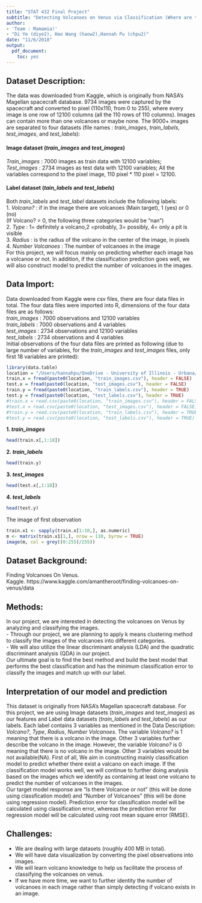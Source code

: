 ```yaml
---
title: "STAT 432 Final Project"
subtitle: "Detecting Volcanoes on Venus via Classification (Where are the Volcanoes?!!)"
author: 
- 'Team : Mamamia!'
- "Di Ye (diye2), Hao Wang (haow2),Hannah Pu (chpu2)"
date: "11/6/2018"
output: 
  pdf_document:
    toc: yes
---
```


## Dataset Description:
The data was downloaded from Kaggle, which is originally from NASA's Magellan spacecraft database. 9734 images were captured by the spacecraft and converted to pixel (110x110, from 0 to 255), where every image is one row of 12100 columns (all the 110 rows of 110 columns). Images can contain more than one volcanoes or maybe none.
The 9000+ images are separated to four datasets (file names : *train_images*, *train_labels*, *test_images*, and *test_labels*):

#### Image dataset (*train_images* and *test_images*)
*Train_images* : 7000 images as train data with 12100 variables;  
*Test_images* : 2734 images as test data with 12100 variables; 
All the variables correspond to the pixel image, 110 pixel * 110 pixel = 12100.

#### Label dataset (*tain_labels* and *test_labels*)
Both *train_labels* and *test_label* datasets include the following labels:   
1. *Volcano?* : if in the image there are volcanoes (Main target), 1 (yes) or 0 (no)  
(If Volcano? = 0, the following three categories would be "nan")  
2. *Type* : 1= definitely a volcano,2 =probably, 3= possibly, 4= only a pit is visible   
3. *Radius* : is the radius of the volcano in the center of the image, in pixels   
4. *Number Volcanoes* : The number of volcanoes in the image  
For this project, we will focus mainly on predicting whether each image has a volcanoe or not. In addition, if the classification prediction goes well, we will also construct model to predict the number of volcanoes in the images.  

## Data Import:
Data downloaded from Kaggle were csv files, there are four data files in total. The four data files were imported into R, dimensions of the four data files are as follows:  
*train_images* : 7000 observations and 12100 variables  
*train_labels* : 7000 observations and 4 variables  
*test_images* : 2734 observations and 12100 variables  
*test_labels* : 2734 observations and 4 variables  
Initial observations of the four data files are printed as following (due to large number of variables, for the *train_images* and *test_images* files, only first 18 variables are printed):   
```r
library(data.table)
location = "/Users/hannahpu/OneDrive - University of Illinois - Urbana/STAT432/Project/"
train.x = fread(paste0(location, "train_images.csv"), header = FALSE)
test.x = fread(paste0(location, "test_images.csv"), header = FALSE)
train.y = fread(paste0(location, "train_labels.csv"), header = TRUE)
test.y = fread(paste0(location, "test_labels.csv"), header = TRUE)
#train.x = read.csv(paste0(location, "train_images.csv"), header = FALSE)
#test.x = read.csv(paste0(location, "test_images.csv"), header = FALSE)
#train.y = read.csv(paste0(location, "train_labels.csv"), header = TRUE)
#test.y = read.csv(paste0(location, "test_labels.csv"), header = TRUE)
```

**1. *train_images* **
```r
head(train.x[,1:18])
```

**2. *train_labels* **
```r
head(train.y)
```

**3. *test_images* **
```r
head(test.x[,1:18])
```

**4. *test_labels* **
```r
head(test.y)
```

\newpage
The image of first observation   
```r
train.x1 <- sapply(train.x[1:10,], as.numeric)
m <- matrix(train.x1[1,], nrow = 110, byrow = TRUE)
image(m, col = grey((0:255)/255))
```

## Dataset Background:
Finding Volcanoes On Venus.  
Kaggle. https://www.kaggle.com/amantheroot/finding-volcanoes-on-venus/data

## Methods:  
In our project, we are interested in detecting the volcanoes on Venus by analyzing and classifying the images.  
- Through our project, we are planning to apply k means clustering method to classify the images of the volcanoes into different categories.   
- We will also utilize the linear discriminant analysis (LDA) and the quadratic discriminant analysis (QDA) in our project.    
Our ultimate goal is to find the best method and build the best model that performs the best classification and has the minimum classification error to classify the images and match up with our label. 

## Interpretation of our model and prediction
This dataset is originally from NASA's Magellan spacecraft database. For this project, we are using Image datasets (*train_images* and *test_images*) as our features and Label data datasets (*train_labels* and *test_labels*) as our labels. Each label contains 3 variables as mentioned in the Data Description: *Volcano?*, *Type*, *Radius*, *Number Volcanoes*. The variable *Volcano?* is 1 meaning that there is a volcano in the image. Other 3 variables further describe the volcano in the image. However, the variable *Volcano?* is 0 meaning that there is no volcano in the image. Other 3 variables would be not available(NA). First of all, We aim in constructing mainly classification model to predict whether there exist a valcano on each image. If the classification model works well, we will continue to further doing analysis based on the images which we identify as containing at least one volcano to predict the number of volcanoes in the images.   
Our target model response are "Is there Volcanoe or not" (this will be done using classfication model) and "Number of Volcanoes" (this will be done using regression model). Prediction error for classification model will be calculated using classification error, whereas the prediction error for regression model will be calculated using root mean square error (RMSE).

## Challenges:
- We are dealing with large datasets (roughly 400 MB in total).
- We will have data visualization by converting the pixel observations into images.
- We will learn volcano knowledge to help us facilitate the process of classifying the volcanoes on venus.
- If we have more time, we want to further identity the number of volcanoes in each image rather than simply detecting if volcano exists in an image.




